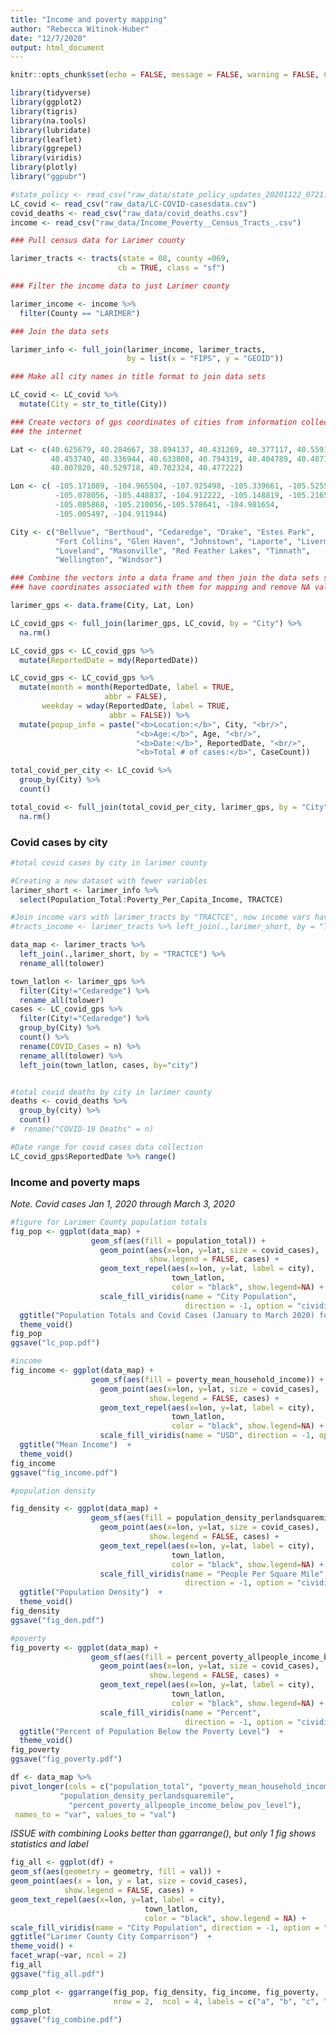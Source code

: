 ```yaml
---
title: "Income and poverty mapping"
author: "Rebecca Witinok-Huber"
date: "12/7/2020"
output: html_document
---
```


```r
knitr::opts_chunk$set(echo = FALSE, message = FALSE, warning = FALSE, CB = FALSE)
```


```r
library(tidyverse)
library(ggplot2)
library(tigris)
library(na.tools)
library(lubridate)
library(leaflet)
library(ggrepel)
library(viridis)
library(plotly)
library("ggpubr")

#state_policy <- read_csv("raw_data/state_policy_updates_20201122_0721.csv")
LC_covid <- read_csv("raw_data/LC-COVID-casesdata.csv")
covid_deaths <- read_csv("raw_data/covid_deaths.csv")
income <- read_csv("raw_data/Income_Poverty__Census_Tracts_.csv")

### Pull census data for Larimer county 

larimer_tracts <- tracts(state = 08, county =069, 
                        cb = TRUE, class = "sf")
```


```r
### Filter the income data to just Larimer county

larimer_income <- income %>%
  filter(County == "LARIMER")

### Join the data sets 

larimer_info <- full_join(larimer_income, larimer_tracts, 
                          by = list(x = "FIPS", y = "GEOID"))

### Make all city names in title format to join data sets

LC_covid <- LC_covid %>% 
  mutate(City = str_to_title(City))

### Create vectors of gps coordinates of cities from information collected from
### the internet

Lat <- c(40.625679, 40.284667, 38.894137, 40.431269, 40.377117, 40.559167, 
         40.453740, 40.336944, 40.633808, 40.794319, 40.404789, 40.487171,
         40.807820, 40.529718, 40.702324, 40.477222)

Lon <- c( -105.171089, -104.965504, -107.925498, -105.339661, -105.525514,
          -105.078056, -105.448837, -104.912222, -105.148819, -105.216579,
          -105.085868, -105.210056,-105.578641, -104.981654, 
          -105.005497, -104.911944)

City <- c("Bellvue", "Berthoud", "Cedaredge", "Drake", "Estes Park",
          "Fort Collins", "Glen Haven", "Johnstown", "Laporte", "Livermore",
          "Loveland", "Masonville", "Red Feather Lakes", "Timnath", 
          "Wellington", "Windsor")

### Combine the vectors into a data frame and then join the data sets so cities
### have coordinates associated with them for mapping and remove NA values

larimer_gps <- data.frame(City, Lat, Lon)

LC_covid_gps <- full_join(larimer_gps, LC_covid, by = "City") %>% 
  na.rm()

LC_covid_gps <- LC_covid_gps %>% 
  mutate(ReportedDate = mdy(ReportedDate)) 

LC_covid_gps <- LC_covid_gps %>% 
  mutate(month = month(ReportedDate, label = TRUE,
                     abbr = FALSE),
       weekday = wday(ReportedDate, label = TRUE,
                      abbr = FALSE)) %>% 
  mutate(popup_info = paste("<b>Location:</b>", City, "<br/>",
                            "<b>Age:</b>", Age, "<br/>",
                            "<b>Date:</b>", ReportedDate, "<br/>",
                            "<b>Total # of cases:</b>", CaseCount))

total_covid_per_city <- LC_covid %>% 
  group_by(City) %>% 
  count()

total_covid <- full_join(total_covid_per_city, larimer_gps, by = "City") %>% 
  na.rm()
```


### Covid cases by city


```r
#total covid cases by city in larimer county

#Creating a new dataset with fewer variables
larimer_short <- larimer_info %>%
  select(Population_Total:Poverty_Per_Capita_Income, TRACTCE)

#Join income vars with larimer_tracts by "TRACTCE", now income vars have coords
#tracts_income <- larimer_tracts %>% left_join(.,larimer_short, by = "TRACTCE") 

data_map <- larimer_tracts %>% 
  left_join(.,larimer_short, by = "TRACTCE") %>%
  rename_all(tolower)

town_latlon <- larimer_gps %>%
  filter(City!="Cedaredge") %>%
  rename_all(tolower)
cases <- LC_covid_gps %>%
  filter(City!="Cedaredge") %>%
  group_by(City) %>%
  count() %>%
  rename(COVID_Cases = n) %>%
  rename_all(tolower) %>%
  left_join(town_latlon, cases, by="city")


#total covid deaths by city in larimer county
deaths <- covid_deaths %>%
  group_by(city) %>%
  count() 
#  rename("COVID-19 Deaths" = n) 

#Date range for covid cases data collection
LC_covid_gps$ReportedDate %>% range()
```


### Income and poverty maps

*Note. Covid cases Jan 1, 2020 through March 3, 2020*

```r
#figure for Larimer County population totals
fig_pop <- ggplot(data_map) +
                  geom_sf(aes(fill = population_total)) +
                    geom_point(aes(x=lon, y=lat, size = covid_cases),
                               show.legend = FALSE, cases) +
                    geom_text_repel(aes(x=lon, y=lat, label = city),
                                    town_latlon,
                                    color = "black", show.legend=NA) +
                    scale_fill_viridis(name = "City Population", 
                                       direction = -1, option = "cividis")+
  ggtitle("Population Totals and Covid Cases (January to March 2020) for Larimer County")  +
  theme_void()
fig_pop
ggsave("lc_pop.pdf")

#income                                 
fig_income <- ggplot(data_map) +
                  geom_sf(aes(fill = poverty_mean_household_income)) +
                    geom_point(aes(x=lon, y=lat, size = covid_cases),
                               show.legend = FALSE, cases) +
                    geom_text_repel(aes(x=lon, y=lat, label = city),
                                    town_latlon,
                                    color = "black", show.legend=NA) +
                    scale_fill_viridis(name = "USD", direction = -1, option = "cividis") +
  ggtitle("Mean Income")  +
  theme_void()
fig_income
ggsave("fig_income.pdf")

#population density

fig_density <- ggplot(data_map) +
                  geom_sf(aes(fill = population_density_perlandsquaremile)) +
                    geom_point(aes(x=lon, y=lat, size = covid_cases),
                               show.legend = FALSE, cases) +
                    geom_text_repel(aes(x=lon, y=lat, label = city),
                                    town_latlon,
                                    color = "black", show.legend=NA) +
                    scale_fill_viridis(name = "People Per Square Mile", 
                                       direction = -1, option = "cividis") +
  ggtitle("Population Density")  +
  theme_void()
fig_density    
ggsave("fig_den.pdf")

#poverty
fig_poverty <- ggplot(data_map) +
                  geom_sf(aes(fill = percent_poverty_allpeople_income_below_pov_level)) +
                    geom_point(aes(x=lon, y=lat, size = covid_cases),
                               show.legend = FALSE, cases) +
                    geom_text_repel(aes(x=lon, y=lat, label = city),
                                    town_latlon,
                                    color = "black", show.legend=NA) +
                    scale_fill_viridis(name = "Percent", 
                                       direction = -1, option = "cividis") +
  ggtitle("Percent of Population Below the Poverty Level")  +
  theme_void()
fig_poverty   
ggsave("fig_poverty.pdf")
```


```r
df <- data_map %>%
pivot_longer(cols = c("population_total", "poverty_mean_household_income",
           "population_density_perlandsquaremile",
             "percent_poverty_allpeople_income_below_pov_level"),
 names_to = "var", values_to = "val")
```


*ISSUE with combining*
*Looks better than ggarrange(), but only 1 fig shows statistics and label*

```r
fig_all <- ggplot(df) +
geom_sf(aes(geometry = geometry, fill = val)) +
geom_point(aes(x = lon, y = lat, size = covid_cases),
            show.legend = FALSE, cases) +
geom_text_repel(aes(x=lon, y=lat, label = city),
                              town_latlon,
                              color = "black", show.legend = NA) +
scale_fill_viridis(name = "City Population", direction = -1, option = "cividis") +
ggtitle("Larimer County City Comparrison")  +
theme_void() +
facet_wrap(~var, ncol = 2)
fig_all
ggsave("fig_all.pdf")
```


```r
comp_plot <- ggarrange(fig_pop, fig_density, fig_income, fig_poverty,
                       nrow = 2,  ncol = 4, labels = c("a", "b", "c", "d"))
comp_plot
ggsave("fig_combine.pdf")
```
